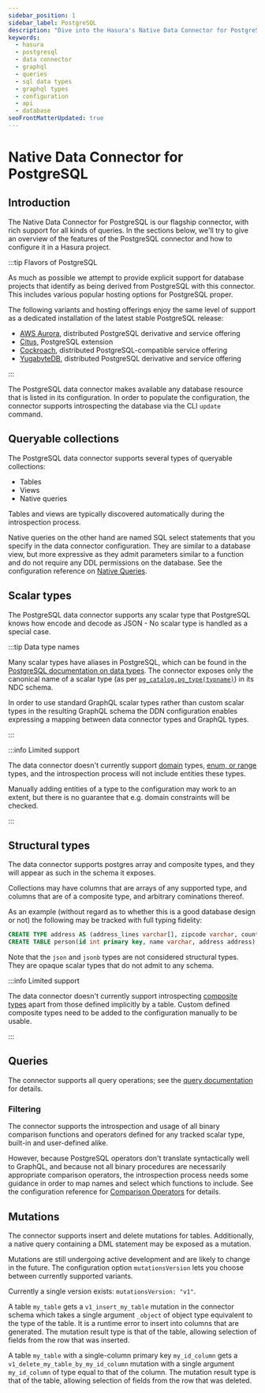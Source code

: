 ```yaml
---
sidebar_position: 1
sidebar_label: PostgreSQL
description: "Dive into the Hasura's Native Data Connector for PostgreSQL."
keywords:
  - hasura
  - postgresql
  - data connector
  - graphql
  - queries
  - sql data types
  - graphql types
  - configuration
  - api
  - database
seoFrontMatterUpdated: true
---
```


# Native Data Connector for PostgreSQL

## Introduction

The Native Data Connector for PostgreSQL is our flagship connector, with rich support for all kinds of queries. In the
sections below, we'll try to give an overview of the features of the PostgreSQL connector and how to configure it in a
Hasura project.

:::tip Flavors of PostgreSQL

As much as possible we attempt to provide explicit support for database projects that identify as being derived from
PostgreSQL with this connector. This includes various popular hosting options for PostgreSQL proper.

The following variants and hosting offerings enjoy the same level of support as a dedicated installation of the latest
stable PostgreSQL release:

* [AWS Aurora][AWS Aurora], distributed PostgreSQL derivative and service offering
* [Citus][Citus], PostgreSQL extension
* [Cockroach][Cockroach], distributed PostgreSQL-compatible service offering
* [YugabyteDB][YugabyteDB], distributed PostgreSQL derivative and service offering

:::

The PostgreSQL data connector makes available any database resource that is listed in its configuration. In order to
populate the configuration, the connector supports introspecting the database via the CLI `update` command.

## Queryable collections

The PostgreSQL data connector supports several types of queryable collections:

* Tables
* Views
* Native queries

Tables and views are typically discovered automatically during the introspection process.

Native queries on the other hand are named SQL select statements that you specify in the data connector configuration.
They are similar to a database view, but more expressive as they admit parameters similar to a function and do not
require any DDL permissions on the database. See the configuration reference on [Native Queries](config.mdx#native-queries).

## Scalar types

The PostgreSQL data connector supports any scalar type that PostgreSQL knows how encode and decode as JSON - No scalar
type is handled as a special case.


:::tip Data type names

Many scalar types have aliases in PostgreSQL, which can be found in the [PostgreSQL documentation on data
types][PostgreSQL: data types].
The connector exposes only the canonical name of a scalar type (as per [`pg_catalog.pg_type(typname)`][PostgreSQL:
pg_type]) in its NDC schema. 

In order to use standard GraphQL scalar types rather than custom scalar types in the resulting GraphQL schema the DDN
configuration enables expressing a mapping between data connector types and GraphQL types.

:::

:::info Limited support

The data connector doesn't currently support [domain][PostgreSQL: CREATE DOMAIN] types, [enum, or range][PostgreSQL:
CREATE TYPE] types, and the introspection process will not include entities these types.

Manually adding entities of a type to the configuration may work to an extent, but there is no guarantee that
e.g. domain constraints will be checked.

:::

## Structural types

The data connector supports postgres array and composite types, and they will appear as such in the schema it exposes.

Collections may have columns that are arrays of any supported type, and columns that are of a composite type, and
arbitrary cominations thereof.

As an example (without regard as to whether this is a good database design or not) the following may be tracked
with full typing fidelity:

```sql
CREATE TYPE address AS (address_lines varchar[], zipcode varchar, country varchar);
CREATE TABLE person(id int primary key, name varchar, address address);
```

Note that the `json` and `jsonb` types are not considered structural types. They are opaque scalar types that do not
admit to any schema.

:::info Limited support

The data connector doesn't currently support introspecting [composite types][PostgreSQL: CREATE TYPE] apart from those
defined implicitly by a table. Custom defined composite types need to be added to the configuration manually to be
usable.

:::

## Queries

The connector supports all query operations; see the [query documentation](/graphql-api/queries/index.mdx) for details.

### Filtering

The connector supports the introspection and usage of all binary comparison functions and operators defined for any
tracked scalar type, built-in and user-defined alike.

However, because PostgreSQL operators don't translate syntactically well to GraphQL, and because not all binary
procedures are necessarily appropriate comparison operators, the introspection process needs some guidance in order to
map names and select which functions to include. See the configuration reference for [Comparison
Operators](config#comparison-operators) for details.

## Mutations

The connector supports insert and delete mutations for tables. Additionally, a native query containing a DML statement
may be exposed as a mutation.

Mutations are still undergoing active development and are likely to change in the future. The configuration option
`mutationsVersion` lets you choose between currently supported variants.

Currently a single version exists: `mutationsVersion: "v1"`.

A table `my_table` gets a `v1_insert_my_table` mutation in the connector schema which takes a single argument `_object`
of object type equivalent to the type of the table. It is a runtime error to insert into columns that are generated. The
mutation result type is that of the table, allowing selection of fields from the row that was inserted.

A table `my_table` with a single-column primary key `my_id_column` gets a `v1_delete_my_table_by_my_id_column` mutation
with a single argument `my_id_column` of type equal to that of the column. The mutation result type is that of the
table, allowing selection of fields from the row that was deleted.

[PostgreSQL: pg_type]: https://www.postgresql.org/docs/current/catalog-pg-type.html
[PostgreSQL: data types]: https://www.postgresql.org/docs/current/datatype.html
[PostgreSQL: CREATE DOMAIN]: https://www.postgresql.org/docs/current/sql-createdomain.html
[PostgreSQL: CREATE TYPE]: https://www.postgresql.org/docs/current/sql-createtype.html
[AWS Aurora]: https://aws.amazon.com/rds/aurora/
[Citus]: https://citusdata.com
[Cockroach]: https://cockroachlabs.com
[YugabyteDB]: https://yugabyte.com
